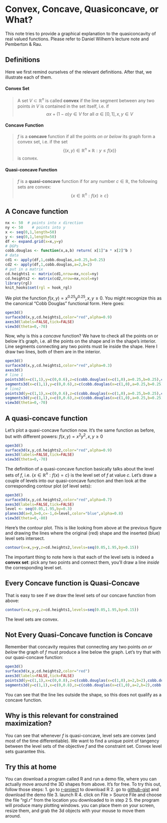 Convex, Concave, Quasiconcave, or What?
========================================================

This note tries to provide a graphical explanation to the quasiconcavity of real valued functions. Please refer to Daniel Wilhem's lecture note and Pemberton & Rau.

Definitions
-----------

Here we first remind ourselves of the relevant definitions. After that, we illustrate each of them.

#### Convex Set

> A set $V \subset \mathbb{R}^n$ is called **convex** if the line segment between any two points *in* $V$ is contained in the set itself, i.e. if $$ \alpha x + (1-\alpha)y \in V \text{ for all }\alpha \in [0,1], x,y \in V $$ 

#### Concave Function

> $f$ is a **concave** function if all the points *on or below* its graph form a convex set, i.e. if the set $$ \{(x,y) \in \mathbb{R}^n \times \mathbb{R}: y\leq f(x)\} $$ is convex.

#### Quasi-concave Function

> $f$ is a **quasi-concave** function if for any number $c\in\mathbb{R}$, the following sets are convex: $$ \{ x \in \mathbb{R}^n: f(x) \geq c \}$$

A Concave function
----------------

```r
nx <- 50  # points into x direction
ny <- 50	# points into y
x <- seq(0,1,length=50)
y <- seq(0,1,length=50)
df <- expand.grid(x=x,y=y)
# DGPs
cobb.douglas <- function(x,a,b) return( x[1]^a * x[2]^b )
# data
cd1 <- apply(df,1,cobb.douglas,a=0.25,b=0.25)
cd2 <- apply(df,1,cobb.douglas,a=2,b=2)
# put in a matrix
cd.heights1 <- matrix(cd1,nrow=nx,ncol=ny)
cd.heights2 <- matrix(cd2,nrow=nx,ncol=ny)
library(rgl)
knit_hooks$set(rgl = hook_rgl)
```
We plot the function $f(x,y) = x^{0.25} y^{0.25},x,y \geq 0$. You might recognize this as the canonical "Cobb Douglas" functional form. Here goes:

```r
open3d()
surface3d(x,y,cd.heights1,color="red",alpha=0.9)
axes3d(labels=FALSE,tick=FALSE)
view3d(theta=0,-70)
```

Now, why is this a *concave* function? We have to check all the points on or below it's graph, i.e. all the points on the shape and in the shape's interior. Line segments connecting any two points must lie inside the shape. Here I draw two lines, both of them are in the interior.

```r
open3d()
surface3d(x,y,cd.heights1,color="red",alpha=0.3)
axes3d()
# line 1
points3d(x=c(1,1),y=c(0,0.6),z=c(cobb.douglas(x=c(1,0),a=0.25,b=0.25),cobb.douglas(x=c(1,0.6),a=0.25,b=0.25)),size=4)
segments3d(x=c(1,1),y=c(0,0.6),z=c(cobb.douglas(x=c(1,0),a=0.25,b=0.25),cobb.douglas(x=c(1,0.6),a=0.25,b=0.25)),lwd=2)
# line2
points3d(y=c(1,1),x=c(0,0.6),z=c(cobb.douglas(x=c(1,0),a=0.25,b=0.25),cobb.douglas(x=c(1,0.6),a=0.25,b=0.25)),size=4)
segments3d(y=c(1,1),x=c(0,0.6),z=c(cobb.douglas(x=c(1,0),a=0.25,b=0.25),cobb.douglas(x=c(1,0.6),a=0.25,b=0.25)),lwd=2)
view3d(theta=0,-70)
```

A quasi-concave function
-----------------------

Let's plot a quasi-concave function now. It's the same function as before, but with different powers: $f(x,y) = x^2 y^2,x,y \geq 0$

```r
open3d()
surface3d(x,y,cd.heights2,color="red",alpha=0.9)
axes3d(labels=FALSE,tick=FALSE)
view3d(theta=0,-70)
```

The definition of a quasi-concave function basically talks about the level sets of $f$, i.e. $\{ x \in \mathbb{R}^n: f(x) = c \}$ is the level set of $f$ at value $c$. Let's draw a couple of levels into our quasi-concave function and then look at the corresponding contour plot (of level sets):


```r
open3d()
surface3d(x,y,cd.heights2,color="red",alpha=0.7)
axes3d(labels=FALSE,tick=FALSE)
level <- seq(0.05,1.95,by=0.3)
planes3d(a=0,b=0,c=-1,d=level,color="blue",alpha=0.8)
view3d(theta=0,-80)
```

Here's the contour plot. This is like looking from above at the previous figure and drawing the lines where the original (red) shape and the inserted (blue) level sets intersect.

```r
contour(x=x,y=y,z=cd.heights2,levels=seq(0.05,1.95,by=0.15))
```

The important thing to note here is that each of the level sets is indeed a **convex set**: pick any two points and connect them, you'll draw a line *inside* the corresponding level set.

Every Concave function is Quasi-Concave
---------------------------------------

That is easy to see if we draw the level sets of our concave function from above:
```r
contour(x=x,y=y,z=cd.heights1,levels=seq(0.05,1.95,by=0.15))
```
The level sets are convex.

Not Every Quasi-Concave function is Concave
---------------------------------------

Remember that concavity requires that connecting any two points *on or below* the graph of $f$ must produce a line below the graph. Let's try that with our quasi-concave function:

```r
open3d()
surface3d(x,y,cd.heights2,color="red")
axes3d(labels=FALSE,tick=FALSE)
points3d(y=c(1,1),x=c(0,0.8),z=c(cobb.douglas(x=c(1,0),a=2,b=2),cobb.douglas(x=c(1,0.8),a=2,b=2)),size=4)
segments3d(y=c(1,1),x=c(0,0.8),z=c(cobb.douglas(x=c(1,0),a=2,b=2),cobb.douglas(x=c(1,0.8),a=2,b=2)),lwd=2)
```
You can see that the line lies outside the shape, so this does not qualify as a concave function.

Why is this relevant for constrained maximization?
--------------------------------------------------

You can see that whenever $f$ is quasi-concave, level sets are convex (and most of the time differentiable). We want to find a unique point of tangency between the level sets of the objective $f$ and the constraint set. Convex level sets guarantee this.

Try this at home
----------------

You can download a program called R and run a demo file, where you can actually move around the 3D shapes from above. It's for free. To try this out, follow those steps:
1. go to [r-project](http://www.r-project.org) to download R
2. go to [github-gist](https://gist.github.com/3826511) and download the demo file
3. launch R
4. click on File > Source File and choose the file "rgl.r" from the location you downloaded to in step 2
5. the program will produce many plotting windows. you can place them on your screen, resize them, and grab the 3d objects with your mouse to move them around.





